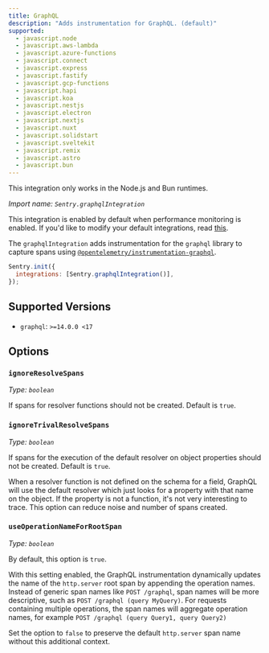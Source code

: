 ```yaml
---
title: GraphQL
description: "Adds instrumentation for GraphQL. (default)"
supported:
  - javascript.node
  - javascript.aws-lambda
  - javascript.azure-functions
  - javascript.connect
  - javascript.express
  - javascript.fastify
  - javascript.gcp-functions
  - javascript.hapi
  - javascript.koa
  - javascript.nestjs
  - javascript.electron
  - javascript.nextjs
  - javascript.nuxt
  - javascript.solidstart
  - javascript.sveltekit
  - javascript.remix
  - javascript.astro
  - javascript.bun
---
```


<Alert level="info">

This integration only works in the Node.js and Bun runtimes.

</Alert>

_Import name: `Sentry.graphqlIntegration`_

This integration is enabled by default when performance monitoring is enabled. If you'd like to modify your default integrations, read [this](./../#modifying-default-integrations).

The `graphqlIntegration` adds instrumentation for the `graphql` library to capture spans using [`@opentelemetry/instrumentation-graphql`](https://www.npmjs.com/package/@opentelemetry/instrumentation-graphql).

```JavaScript
Sentry.init({
  integrations: [Sentry.graphqlIntegration()],
});
```

## Supported Versions

- `graphql`: `>=14.0.0 <17`

## Options

### `ignoreResolveSpans`

_Type: `boolean`_

If spans for resolver functions should not be created. Default is `true`.

### `ignoreTrivalResolveSpans`

_Type: `boolean`_

If spans for the execution of the default resolver on object properties should not be created. Default is `true`.

When a resolver function is not defined on the schema for a field, GraphQL will use the default resolver which just looks for a property with that name on the object. If the property is not a function, it's not very interesting to trace. This option can reduce noise and number of spans created.

### `useOperationNameForRootSpan`

_Type: `boolean`_

By default, this option is `true`.

With this setting enabled, the GraphQL instrumentation dynamically updates the name of the `http.server` root span by appending
the operation names. Instead of generic span names like `POST /graphql`, span names will be more descriptive, such as `POST /graphql (query MyQuery)`.
For requests containing multiple operations, the span names will aggregate operation names, for example `POST /graphql (query Query1, query Query2)`

Set the option to `false` to preserve the default `http.server` span name without this additional context.
